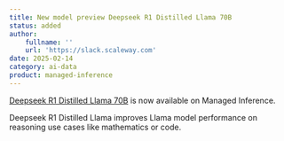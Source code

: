 ```yaml
---
title: New model preview Deepseek R1 Distilled Llama 70B
status: added
author:
    fullname: ''
    url: 'https://slack.scaleway.com'
date: 2025-02-14
category: ai-data
product: managed-inference
---
```


[Deepseek R1 Distilled Llama 70B](/managed-inference/reference-content/deepseek-r1-distill-llama-70b/) is now available on Managed Inference.

Deepseek R1 Distilled Llama improves Llama model performance on reasoning use cases like mathematics or code.

